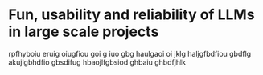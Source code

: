# Fun, usability and reliability of LLMs in large scale projects

rpfhyboiu eruig oiugfiou goi g iuo gbg haulgaoi  oi  jklg haljgfbdfiou  gbdflg akujlgbhdfio gbsdifug hbaojlfgbsiod ghbaiu ghbdfjhlk